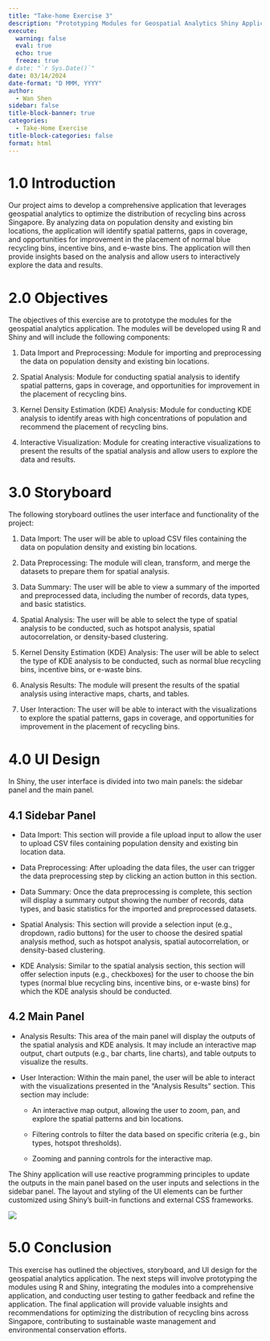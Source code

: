 ```yaml
---
title: "Take-home Exercise 3"
description: "Prototyping Modules for Geospatial Analytics Shiny Application"
execute: 
  warning: false
  eval: true
  echo: true
  freeze: true
# date: "`r Sys.Date()`"
date: 03/14/2024
date-format: "D MMM, YYYY" 
author: 
  - Wan Shen
sidebar: false
title-block-banner: true
categories:
  - Take-Home Exercise
title-block-categories: false
format: html 
---
```


# 1.0 Introduction

Our project aims to develop a comprehensive application that leverages geospatial analytics to optimize the distribution of recycling bins across Singapore. By analyzing data on population density and existing bin locations, the application will identify spatial patterns, gaps in coverage, and opportunities for improvement in the placement of normal blue recycling bins, incentive bins, and e-waste bins. The application will then provide insights based on the analysis and allow users to interactively explore the data and results.

# 2.0 Objectives

The objectives of this exercise are to prototype the modules for the geospatial analytics application. The modules will be developed using R and Shiny and will include the following components:

1.  Data Import and Preprocessing: Module for importing and preprocessing the data on population density and existing bin locations.

2.  Spatial Analysis: Module for conducting spatial analysis to identify spatial patterns, gaps in coverage, and opportunities for improvement in the placement of recycling bins.

3.  Kernel Density Estimation (KDE) Analysis: Module for conducting KDE analysis to identify areas with high concentrations of population and recommend the placement of recycling bins.

4.  Interactive Visualization: Module for creating interactive visualizations to present the results of the spatial analysis and allow users to explore the data and results.

# 3.0 Storyboard

The following storyboard outlines the user interface and functionality of the project:

1.  Data Import: The user will be able to upload CSV files containing the data on population density and existing bin locations.

2.  Data Preprocessing: The module will clean, transform, and merge the datasets to prepare them for spatial analysis.

3.  Data Summary: The user will be able to view a summary of the imported and preprocessed data, including the number of records, data types, and basic statistics.

4.  Spatial Analysis: The user will be able to select the type of spatial analysis to be conducted, such as hotspot analysis, spatial autocorrelation, or density-based clustering.

5.  Kernel Density Estimation (KDE) Analysis: The user will be able to select the type of KDE analysis to be conducted, such as normal blue recycling bins, incentive bins, or e-waste bins.

6.  Analysis Results: The module will present the results of the spatial analysis using interactive maps, charts, and tables.

7.  User Interaction: The user will be able to interact with the visualizations to explore the spatial patterns, gaps in coverage, and opportunities for improvement in the placement of recycling bins.

# 4.0 UI Design

In Shiny, the user interface is divided into two main panels: the sidebar panel and the main panel.

## 4.1 Sidebar Panel

-   Data Import: This section will provide a file upload input to allow the user to upload CSV files containing population density and existing bin location data.

-   Data Preprocessing: After uploading the data files, the user can trigger the data preprocessing step by clicking an action button in this section.

-   Data Summary: Once the data preprocessing is complete, this section will display a summary output showing the number of records, data types, and basic statistics for the imported and preprocessed datasets.

-   Spatial Analysis: This section will provide a selection input (e.g., dropdown, radio buttons) for the user to choose the desired spatial analysis method, such as hotspot analysis, spatial autocorrelation, or density-based clustering.

-   KDE Analysis: Similar to the spatial analysis section, this section will offer selection inputs (e.g., checkboxes) for the user to choose the bin types (normal blue recycling bins, incentive bins, or e-waste bins) for which the KDE analysis should be conducted.

## 4.2 Main Panel

-   Analysis Results: This area of the main panel will display the outputs of the spatial analysis and KDE analysis. It may include an interactive map output, chart outputs (e.g., bar charts, line charts), and table outputs to visualize the results.

-   User Interaction: Within the main panel, the user will be able to interact with the visualizations presented in the "Analysis Results" section. This section may include:

    <div>

    -   An interactive map output, allowing the user to zoom, pan, and explore the spatial patterns and bin locations.

    </div>

    <div>

    -   Filtering controls to filter the data based on specific criteria (e.g., bin types, hotspot thresholds).

    </div>

    <div>

    -   Zooming and panning controls for the interactive map.

    </div>

The Shiny application will use reactive programming principles to update the outputs in the main panel based on the user inputs and selections in the sidebar panel. The layout and styling of the UI elements can be further customized using Shiny's built-in functions and external CSS frameworks.

![](/img/8j6zct.jpg)

# 5.0 Conclusion

This exercise has outlined the objectives, storyboard, and UI design for the geospatial analytics application. The next steps will involve prototyping the modules using R and Shiny, integrating the modules into a comprehensive application, and conducting user testing to gather feedback and refine the application. The final application will provide valuable insights and recommendations for optimizing the distribution of recycling bins across Singapore, contributing to sustainable waste management and environmental conservation efforts. 
